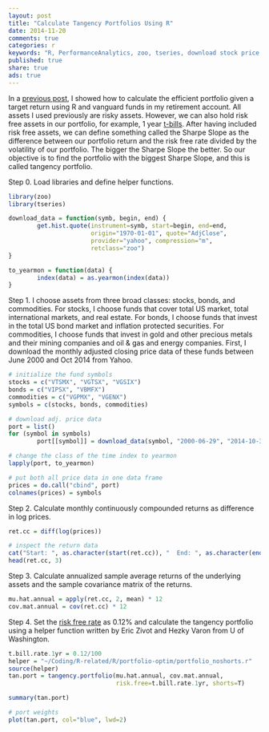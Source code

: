```yaml
---
layout: post
title: "Calculate Tangency Portfolios Using R"
date: 2014-11-20
comments: true
categories: r
keywords: "R, PerformanceAnalytics, zoo, tseries, download stock price data using R, analyze stock price data using R, tangency portfolios, portfolio optimization using R"
published: true
share: true
ads: true
---
```


In a [previous post](http://masterr.org/r/calculate-efficient-portfolios-using-r/), I showed how to calculate the efficient portfolio given a target return using R and vanguard funds in my retirement account. All assets I used previously are risky assets. However, we can also hold risk free assets in our portfolio, for example, 1 year [t-bills](http://www.treasury.gov/resource-center/data-chart-center/interest-rates/Pages/TextView.aspx?data=yield). After having included risk free assets, we can define something called the Sharpe Slope as the difference between our portfolio return and the risk free rate divided by the volatility of our portfolio. The bigger the Sharpe Slope the better. So our objective is to find the portfolio with the biggest Sharpe Slope, and this is called tangency portfolio. 

Step 0. Load libraries and define helper functions.
```r
library(zoo)
library(tseries)

download_data = function(symb, begin, end) {
        get.hist.quote(instrument=symb, start=begin, end=end, 
                       origin="1970-01-01", quote="AdjClose", 
                       provider="yahoo", compression="m", 
                       retclass="zoo")
}

to_yearmon = function(data) {
        index(data) = as.yearmon(index(data))
}
```

Step 1. I choose assets from three broad classes: stocks, bonds, and commodities. For stocks, I choose funds that cover total US market, total international markets, and real estate. For bonds, I choose funds that invest in the total US bond market and inflation protected securities. For commodities, I choose funds that invest in gold and other precious metals and their mining companies and oil & gas and energy companies. First, I download the monthly adjusted closing price data of these funds between June 2000 and Oct 2014 from Yahoo.
```r
# initialize the fund symbols 
stocks = c("VTSMX", "VGTSX", "VGSIX")
bonds = c("VIPSX", "VBMFX")
commodities = c("VGPMX", "VGENX")
symbols = c(stocks, bonds, commodities)

# download adj. price data
port = list()
for (symbol in symbols)
        port[[symbol]] = download_data(symbol, "2000-06-29", "2014-10-31")

# change the class of the time index to yearmon
lapply(port, to_yearmon)

# put both all price data in one data frame
prices = do.call("cbind", port)
colnames(prices) = symbols
```

Step 2. Calculate monthly continuously compounded returns as difference in log prices.
```r
ret.cc = diff(log(prices))

# inspect the return data
cat("Start: ", as.character(start(ret.cc)), "  End: ", as.character(end(ret.cc)))
head(ret.cc, 3)
```

Step 3. Calculate annualized sample average returns of the underlying assets and the sample covariance matrix of the returns.
```r
mu.hat.annual = apply(ret.cc, 2, mean) * 12   
cov.mat.annual = cov(ret.cc) * 12 
```

Step 4. Set the [risk free rate](http://www.treasury.gov/resource-center/data-chart-center/interest-rates/Pages/TextView.aspx?data=yield) as 0.12% and calculate the tangency portfolio using a helper function written by Eric Zivot and Hezky Varon from U of Washington.
```r
t.bill.rate.1yr = 0.12/100
helper = "~/Coding/R-related/R/portfolio-optim/portfolio_noshorts.r"
source(helper)
tan.port = tangency.portfolio(mu.hat.annual, cov.mat.annual, 
                              risk.free=t.bill.rate.1yr, shorts=T)

summary(tan.port)

# port weights
plot(tan.port, col="blue", lwd=2)
```